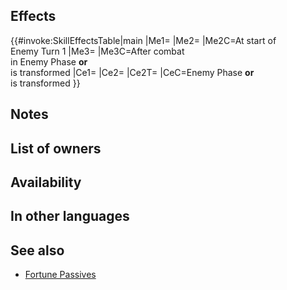 {{Passive
|name=Def/Res Fortune
|type=A
|exclusive=0
|canUseWeapon={{WeaponList|Beast}}
|canUseMove={{MoveList|All}}
|properties=random_owner
|1name=Def/Res Fortune
|alt1name=Def Res Fortune
|1tagid=SID_守備魔防の共栄
|1effect=If unit can transform, transformation effects gain "if unit is within 2 spaces of a beast or dragon ally, or if number of adjacent allies other than beast or dragon allies ≤ 2" as a trigger condition (in addition to existing conditions).<br><br>If defending in Aether Raids, at the start of enemy turn 1, if conditions for transforming are met, unit transforms.<br><br>If unit is transformed or if foe initiates combat, grants Def/Res+8 to unit and neutralizes foe's bonuses to Atk/Def during combat, and restores 7 HP to unit after combat.
|1cost=300
|1required=Def/Res Form 3
}}
==Effects==
{{#invoke:SkillEffectsTable|main
|Me1={{Eft|Added Transform Condition|if a {{Cwti|group=1|Dragon,Beast}} [[Dragon]]/[[Beast]]<br>{{Tgt|Ally}} is [[within 2 spaces]] '''or''' [[adjacent]]<br>non-[[Dragon]]/[[Beast]] {{Tgt|Allies}} ≤ 2}}
|Me2={{Eft|AR-D Transform}}
|Me2C=At start of<br>Enemy Turn 1
|Me3={{Eft|Heal|7}}
|Me3C=After combat<br>in Enemy Phase '''or'''<br>{{Tgt|Unit}} is transformed
|Ce1={{Eft|Temporary buffs|Def/Res|8}}
|Ce2={{Eft|Neutralize Bonus|Atk/Def}}
|Ce2T={{Tgt|Foe}}
|CeC=Enemy Phase '''or'''<br>{{Tgt|Unit}} is transformed
}}
==Notes==
{{TransformConditionAdd}}
{{IfUnitTransforms}}
{{IfFoeInitiates}}
{{Temporary buffs}}
{{Bonus neutralization}}
{{After combat healing}}
==List of owners==
{{Skill Hero List}}
==Availability==
{{PassiveFocusList}}
{{PassiveDistributionList}}
{{PassiveCombatManualList}}
==In other languages==
{{OtherLanguages
|english=Def/Res Fortune
|japanese=
|german=
|spanishEU=
|spanishLA=
|french=
|italian=
|chineseTW=
|portuguese=
}}

==See also==
{{See also skills|cond=(Description LIKE '%If unit can transform, transformation effects gain%' OR Description LIKE '%If defending in Aether Raids, at the start of enemy turn 1%') AND Exclusive='1'}}
* [[Skill families/A Passives#Fortune|Fortune Passives]]
{{Passives Navbox|A}}